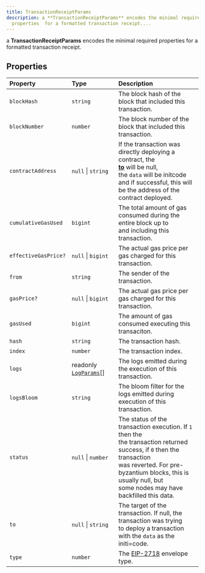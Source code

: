 ```yaml
---
title: TransactionReceiptParams
description: a **TransactionReceiptParams** encodes the minimal required
  properties  for a formatted transaction receipt....
---
```


a **TransactionReceiptParams** encodes the minimal required properties
 for a formatted transaction receipt.

## Properties

| Property | Type | Description |
| :------ | :------ | :------ |
| `blockHash` | `string` | The block hash of the block that included this transaction. |
| `blockNumber` | `number` | The block number of the block that included this transaction. |
| `contractAddress` | `null` \| `string` | If the transaction was directly deploying a contract, the<br /> [**to**](/content/interfaces/TransactionReceiptParams.mdx) will be null, <br /> the `data` will be initcode and if successful, this will <br /> be the address of the contract deployed. |
| `cumulativeGasUsed` | `bigint` | The total amount of gas consumed during the entire block up to<br /> and including this transaction. |
| `effectiveGasPrice?` | `null` \| `bigint` | The actual gas price per gas charged for this transaction. |
| `from` | `string` | The sender of the transaction. |
| `gasPrice?` | `null` \| `bigint` | The actual gas price per gas charged for this transaction. |
| `gasUsed` | `bigint` | The amount of gas consumed executing this transaciton. |
| `hash` | `string` | The transaction hash. |
| `index` | `number` | The transaction index. |
| `logs` | readonly [`LogParams`](/content/interfaces/LogParams.mdx)[] | The logs emitted during the execution of this transaction. |
| `logsBloom` | `string` | The bloom filter for the logs emitted during execution of this<br /> transaction. |
| `status` | `null` \| `number` | The status of the transaction execution. If `1` then the<br /> the transaction returned success, if `0` then the transaction<br /> was reverted. For pre-byzantium blocks, this is usually null, but<br /> some nodes may have backfilled this data. |
| `to` | `null` \| `string` | The target of the transaction. If null, the transaction was trying<br /> to deploy a transaction with the `data` as the initi=code. |
| `type` | `number` | The [EIP-2718](https://eips.ethereum.org/EIPS/eip-2718) envelope type. |
